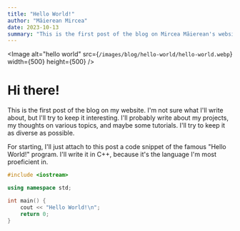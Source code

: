 ```yaml
---
title: "Hello World!"
author: "Măierean Mircea"
date: 2023-10-13
summary: "This is the first post of the blog on Mircea Măierean's website."
---
```


<Image
  alt="hello world"
  src={`/images/blog/hello-world/hello-world.webp`}
  width={500}
  height={500}
/>

# Hi there!

This is the first post of the blog on my website. I'm not sure what I'll write about, but I'll try to keep it interesting. I'll probably write about my projects, my thoughts on various topics, and maybe some tutorials. I'll try to keep it as diverse as possible.

For starting, I'll just attach to this post a code snippet of the famous "Hello World!" program. I'll write it in C++, because it's the language I'm most proeficient in.

```cpp
#include <iostream>

using namespace std;

int main() {
    cout << "Hello World!\n";
    return 0;
}
```
